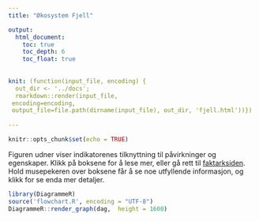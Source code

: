 ```yaml
---
title: "Økosystem Fjell"

output:
  html_document:
    toc: true
    toc_depth: 6
    toc_float: true
    
    
knit: (function(input_file, encoding) {
  out_dir <- '../docs';
  rmarkdown::render(input_file,
 encoding=encoding,
 output_file=file.path(dirname(input_file), out_dir, 'fjell.html'))})
 
---
```


```r
knitr::opts_chunk$set(echo = TRUE)
```





Figuren udner viser indikatorenes tilknyttning til påvirkninger og egenskaper.
Klikk på boksene for å lese mer, eller gå rett til [faktarksiden](faktaark.html). Hold musepekeren over boksene får å se noe utfyllende informasjon, og klikk for se enda mer detaljer.

```r
library(DiagrammeR)
source('flowchart.R', encoding = "UTF-8")
DiagrammeR::render_graph(dag,  height = 1600)

```






